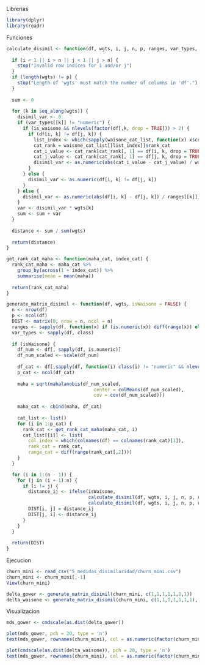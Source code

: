 Librerias
```r
library(dplyr)
library(readr)
```

Funciones
```r
calculate_disimil <- function(df, wgts, i, j, n, p, ranges, var_types, is_waisone = FALSE, waisone_cat_list = list()) {
  
  if (i < 1 || i > n || j < 1 || j > n) {
    stop("Invalid row indices for i and/or j")
  }
  if (length(wgts) != p) {
    stop("Length of 'wgts' must match the number of columns in 'df'.")
  }
  
  sum <- 0
  
  for (k in seq_along(wgts)) {
    disimil_var <- 0
    if (var_types[[k]] != "numeric") {
      if (is_waisone && nlevels(factor(df[,k, drop = TRUE])) > 2) {
        if (df[i, k] != df[j, k]) {
          list_index <- which(sapply(waisone_cat_list, function(x) x$col_index == k))
          cat_rank = waisone_cat_list[[list_index]]$rank_cat
          cat_i_value <- cat_rank[cat_rank[, 1] == df[i, k, drop = TRUE], 2, drop = TRUE]
          cat_j_value <- cat_rank[cat_rank[, 1] == df[j, k, drop = TRUE], 2, drop = TRUE]
          disimil_var <- as.numeric(abs(cat_i_value - cat_j_value) / waisone_cat_list[[list_index]]$range_cat)
        }
      } else {
        disimil_var <- as.numeric(df[i, k] != df[j, k])
      }
    } else {
      disimil_var <- as.numeric(abs(df[i, k] - df[j, k]) / ranges[[k]])
    }
    var <- disimil_var * wgts[k]
    sum <- sum + var
  }
  
  distance <- sum / sum(wgts)
  
  return(distance)
}

get_rank_cat_maha <- function(maha_cat, index_cat) {
  rank_cat_maha <- maha_cat %>%
    group_by(across(1 + index_cat)) %>% 
    summarise(mean = mean(maha))
  
  return(rank_cat_maha)
}

generate_matrix_disimil <- function(df, wgts, isWaisone = FALSE) {
  n <- nrow(df)
  p <- ncol(df)
  DIST <- matrix(0, nrow = n, ncol = n)
  ranges <- sapply(df, function(x) if (is.numeric(x)) diff(range(x)) else NA)
  var_types <- sapply(df, class)
  
  if (isWaisone) {
    df_num <- df[, sapply(df, is.numeric)]
    df_num_scaled <- scale(df_num)
    
    df_cat <- df[,sapply(df, function(i) class(i) != "numeric" && nlevels(factor(i)) > 2)]
    p_cat <- ncol(df_cat)
    
    maha = sqrt(mahalanobis(df_num_scaled,
                                center = colMeans(df_num_scaled),
                                cov = cov(df_num_scaled)))
    
    maha_cat <- cbind(maha, df_cat)
    
    cat_list <- list()
    for (i in 1:p_cat) {
      rank_cat <- get_rank_cat_maha(maha_cat, i)
      cat_list[[i]] <- list(
        col_index = which(colnames(df) == colnames(rank_cat)[1]),
        rank_cat = rank_cat,
        range_cat = diff(range(rank_cat[,2])))
    }
  }

  for (i in 1:(n - 1)) {
    for (j in (i + 1):n) {
      if (i != j) {
        distance_ij <- ifelse(isWaisone,
                              calculate_disimil(df, wgts, i, j, n, p, ranges, var_types, TRUE, cat_list),
                              calculate_disimil(df, wgts, i, j, n, p, ranges, var_types))
        DIST[i, j] = distance_ij
        DIST[j, i] <- distance_ij
      }
    }
  }
  
  return(DIST)
}
```

Ejecucion
```r
churn_mini <- read_csv("5_medidas_disimilaridad/churn_mini.csv")
churn_mini <- churn_mini[,-1]
View(churn_mini)

delta_gower <- generate_matrix_disimil(churn_mini, c(1,1,1,1,1,1,1))
delta_waisone <- generate_matrix_disimil(churn_mini, c(1,1,1,1,1,1,1), isWaisone = TRUE)
```

Visualizacion
```r
mds_gower <- cmdscale(as.dist(delta_gower))

plot(mds_gower, pch = 20, type = 'n')
text(mds_gower, rownames(churn_mini), col = as.numeric(factor(churn_mini$Geography)))

plot(cmdscale(as.dist(delta_waisone)), pch = 20, type = 'n')
text(mds_gower, rownames(churn_mini), col = as.numeric(factor(churn_mini$Geography)))
```

